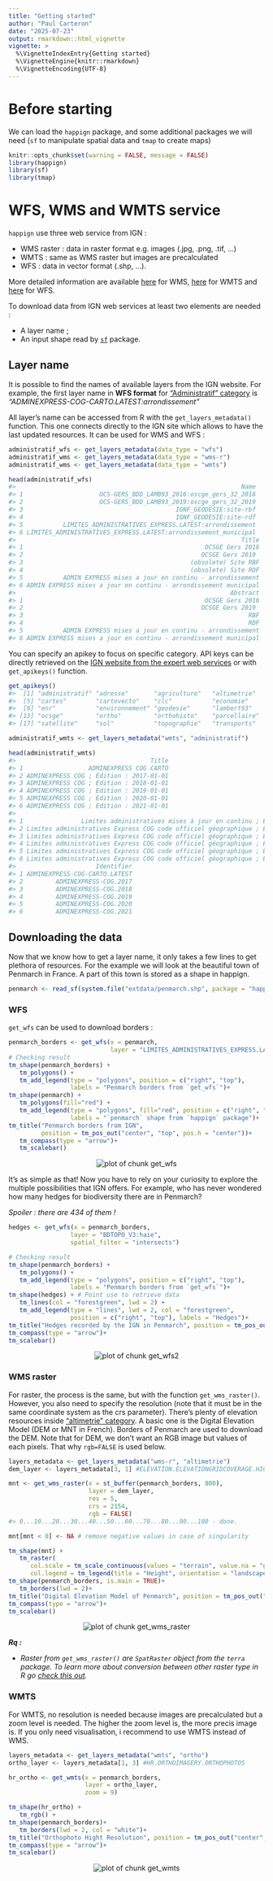 ```yaml
---
title: "Getting started"
author: "Paul Carteron"
date: "2025-07-23"
output: rmarkdown::html_vignette
vignette: >
  %\VignetteIndexEntry{Getting started}
  %\VignetteEngine{knitr::rmarkdown}
  %\VignetteEncoding{UTF-8}
---
```




# Before starting

We can load the `happign` package, and some additional packages we will need (`sf` to manipulate spatial data and `tmap` to create maps)





``` r
knitr::opts_chunk$set(warning = FALSE, message = FALSE)
library(happign)
library(sf)
library(tmap)
```


# WFS, WMS and WMTS service

`happign` use three web service from IGN :

*  WMS raster : data in raster format e.g. images (.jpg, .png, .tif, ...)
*  WMTS : same as WMS raster but images are precalculated
*  WFS : data in vector format (.shp, ...).

More detailed information are available [here](https://www.ogc.org/standards/wms/) for WMS, [here](https://www.ogc.org/standards/wmts/) for WMTS and [here](https://www.ogc.org/standards/wfs/) for WFS.

To download data from IGN web services at least two elements are needed :

* A layer name ;
* An input shape read by [`sf`]( https://CRAN.R-project.org/package=sf) package.

## Layer name

It is possible to find the names of available layers from the IGN website. For example, the first layer name in **WFS format** for ["Administratif" category](https://geoservices.ign.fr/services-web-experts-administratif) is *"ADMINEXPRESS-COG-CARTO.LATEST:arrondissement"*

All layer's name can be accessed from R with the `get_layers_metadata()` function. This one connects directly to the IGN site which allows to have the last updated resources. It can be used for WMS and WFS :



``` r
administratif_wfs <- get_layers_metadata(data_type = "wfs")
administratif_wms <- get_layers_metadata(data_type = "wms-r")
administratif_wms <- get_layers_metadata(data_type = "wmts")

head(administratif_wfs)
#>                                                              Name
#> 1                     OCS-GERS_BDD_LAMB93_2016:oscge_gers_32_2016
#> 2                     OCS-GERS_BDD_LAMB93_2019:oscge_gers_32_2019
#> 3                                          IGNF_GEODESIE:site-rbf
#> 4                                          IGNF_GEODESIE:site-rdf
#> 5           LIMITES_ADMINISTRATIVES_EXPRESS.LATEST:arrondissement
#> 6 LIMITES_ADMINISTRATIVES_EXPRESS.LATEST:arrondissement_municipal
#>                                                              Title
#> 1                                                  OCSGE Gers 2016
#> 2                                                 OCSGE Gers 2019 
#> 3                                              (obsolete) Site RBF
#> 4                                              (obsolete) Site RDF
#> 5           ADMIN EXPRESS mises a jour en continu - arrondissement
#> 6 ADMIN EXPRESS mises a jour en continu - arrondissement municipal
#>                                                           Abstract
#> 1                                                  OCSGE Gers 2016
#> 2                                                 OCSGE Gers 2019 
#> 3                                                              RBF
#> 4                                                              RDF
#> 5           ADMIN EXPRESS mises a jour en continu - arrondissement
#> 6 ADMIN EXPRESS mises a jour en continu - arrondissement municipal
```

You can specify an apikey to focus on specific category. API keys can be directly retrieved on the [IGN website from the expert web services](https://geoservices.ign.fr/services-web-experts) or with `get_apikeys()` function.


``` r
get_apikeys()
#>  [1] "administratif" "adresse"       "agriculture"   "altimetrie"   
#>  [5] "cartes"        "cartovecto"    "clc"           "economie"     
#>  [9] "enr"           "environnement" "geodesie"      "lambert93"    
#> [13] "ocsge"         "ortho"         "orthohisto"    "parcellaire"  
#> [17] "satellite"     "sol"           "topographie"   "transports"

administratif_wmts <- get_layers_metadata("wmts", "administratif")

head(administratif_wmts)
#>                                     Title
#> 1                  ADMINEXPRESS COG CARTO
#> 2 ADMINEXPRESS COG ; Edition : 2017-01-01
#> 3 ADMINEXPRESS COG ; Edition : 2018-01-01
#> 4 ADMINEXPRESS COG ; Edition : 2019-01-01
#> 5 ADMINEXPRESS COG ; Edition : 2020-01-01
#> 6 ADMINEXPRESS COG ; Edition : 2021-01-01
#>                                                                                Abstract
#> 1                Limites administratives mises à jour en continu ; Edition : 2025-01-01
#> 2 Limites administratives Express COG code officiel géographique ; Edition : 2017-01-01
#> 3 Limites administratives Express COG code officiel géographique ; Edition : 2018-01-01
#> 4 Limites administratives Express COG code officiel géographique ; Edition : 2019-01-01
#> 5 Limites administratives Express COG code officiel géographique ; Edition : 2020-01-01
#> 6 Limites administratives Express COG code officiel géographique ; Edition : 2021-01-01
#>                      Identifier
#> 1 ADMINEXPRESS-COG-CARTO.LATEST
#> 2         ADMINEXPRESS-COG.2017
#> 3         ADMINEXPRESS-COG.2018
#> 4         ADMINEXPRESS-COG.2019
#> 5         ADMINEXPRESS-COG.2020
#> 6         ADMINEXPRESS-COG.2021
```

## Downloading the data

Now that we know how to get a layer name, it only takes a few lines to get plethora of resources. For the example we will look at the beautiful town of Penmarch in France. A part of this town is stored as a shape in happign.


``` r
penmarch <- read_sf(system.file("extdata/penmarch.shp", package = "happign"))
```

### WFS

`get_wfs` can be used to download borders :


``` r
penmarch_borders <- get_wfs(x = penmarch,
                            layer = "LIMITES_ADMINISTRATIVES_EXPRESS.LATEST:commune")
# Checking result
tm_shape(penmarch_borders) +
   tm_polygons() +
   tm_add_legend(type = "polygons", position = c("right", "top"),
                 labels = "Penmarch borders from `get_wfs`")+
tm_shape(penmarch) +
   tm_polygons(fill="red") +
   tm_add_legend(type = "polygons", fill="red", position = c("right", "top"),
                 labels = "`penmarch` shape from `happign` package")+
tm_title("Penmarch borders from IGN",
         position = tm_pos_out("center", "top", pos.h = "center"))+
   tm_compass(type = "arrow")+
   tm_scalebar()
```

<div class="figure" style="text-align: center">
<img src="get_wfs-1.png" alt="plot of chunk get_wfs"  />
</div>

It's as simple as that!
Now you have to rely on your curiosity to explore the multiple possibilities that IGN offers. For example, who has never wondered how many hedges for biodiversity there are in Penmarch?

*Spoiler : there are 434 of them !*



``` r
hedges <- get_wfs(x = penmarch_borders,
                 layer = "BDTOPO_V3:haie",
                 spatial_filter = "intersects")

# Checking result
tm_shape(penmarch_borders) +
   tm_polygons() +
   tm_add_legend(type = "polygons", position = c("right", "top"),
                 labels = "Penmarch borders from `get_wfs`")+
tm_shape(hedges) + # Point use to retrieve data
   tm_lines(col = "forestgreen", lwd = 2) +
   tm_add_legend(type = "lines", lwd = 2, col = "forestgreen",
                 position = c("right", "top"), labels = "Hedges")+
tm_title("Hedges recorded by the IGN in Penmarch", position = tm_pos_out("center", "top", pos.h = "center"))+
tm_compass(type = "arrow")+
tm_scalebar()
```

<div class="figure" style="text-align: center">
<img src="get_wfs2-1.png" alt="plot of chunk get_wfs2"  />
</div>

### WMS raster

For raster, the process is the same, but with the function `get_wms_raster()`. However, you also need to specify the resolution (note that it must be in the same coordinate system as the crs parameter). There's plenty of elevation resources inside ["altimetrie" category](https://geoservices.ign.fr/services-web-experts-altimetrie). A basic one is the Digital Elevation Model (DEM or MNT in French). Borders of Penmarch are used to download the DEM. Note that for DEM, we don't want an RGB image but values of each pixels. That why `rgb=FALSE` is used below.



``` r
layers_metadata <- get_layers_metadata("wms-r", "altimetrie")
dem_layer <- layers_metadata[3, 1] #ELEVATION.ELEVATIONGRIDCOVERAGE.HIGHRES

mnt <- get_wms_raster(x = st_buffer(penmarch_borders, 800),
                      layer = dem_layer,
                      res = 5,
                      crs = 2154,
                      rgb = FALSE)
#> 0...10...20...30...40...50...60...70...80...90...100 - done.

mnt[mnt < 0] <- NA # remove negative values in case of singularity

tm_shape(mnt) +
   tm_raster(
      col.scale = tm_scale_continuous(values = "terrain", value.na = "grey"),
      col.legend = tm_legend(title = "Height", orientation = "landscape"))+
tm_shape(penmarch_borders, is.main = TRUE)+
   tm_borders(lwd = 2)+
tm_title("Digital Elevation Model of Penmarch", position = tm_pos_out("center", "top", pos.h = "center"))+
tm_compass(type = "arrow")+
tm_scalebar()
```

<div class="figure" style="text-align: center">
<img src="get_wms_raster-1.png" alt="plot of chunk get_wms_raster"  />
</div>

__*Rq :*__

 * *Raster from `get_wms_raster()` are `SpatRaster` object from the `terra` package. To learn more about conversion between other raster type in R go [check this out](https://geocompx.org/post/2021/spatial-classes-conversion/).*

### WMTS

For WMTS, no resolution is needed because images are precalculated but a zoom level is needed. The higher the zoom level is, the more precis image is. If you only need visualisation, i recommend to use WMTS instead of WMS.



``` r
layers_metadata <- get_layers_metadata("wmts", "ortho")
ortho_layer <- layers_metadata[1, 3] #HR.ORTHOIMAGERY.ORTHOPHOTOS

hr_ortho <- get_wmts(x = penmarch_borders,
                     layer = ortho_layer,
                     zoom = 9)

tm_shape(hr_ortho) +
   tm_rgb() +
tm_shape(penmarch_borders)+
   tm_borders(lwd = 2, col = "white")+
tm_title("Orthophoto Hight Resolution", position = tm_pos_out("center", "top", pos.h = "center"))+
tm_compass(type = "arrow")+
tm_scalebar()
```

<div class="figure" style="text-align: center">
<img src="get_wmts-1.png" alt="plot of chunk get_wmts"  />
</div>
